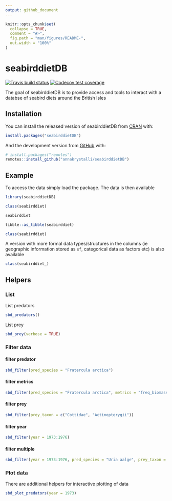 ```yaml
---
output: github_document
---
```


<!-- README.md is generated from README.Rmd. Please edit that file -->

```r
knitr::opts_chunk$set(
  collapse = TRUE,
  comment = "#>",
  fig.path = "man/figures/README-",
  out.width = "100%"
)
```
# seabirddietDB

<!-- badges: start -->
[![Travis build status](https://travis-ci.org/annakrystalli/seabirddietDB.svg?branch=master)](https://travis-ci.org/annakrystalli/seabirddietDB)
[![Codecov test coverage](https://codecov.io/gh/annakrystalli/seabirddietDB/branch/master/graph/badge.svg)](https://codecov.io/gh/annakrystalli/seabirddietDB?branch=master)
<!-- badges: end -->

The goal of seabirddietDB is to provide access and tools to interact with a databse of seabird diets around the British Isles

## Installation

You can install the released version of seabirddietDB from [CRAN](https://CRAN.R-project.org) with:

``` r
install.packages("seabirddietDB")
```

And the development version from [GitHub](https://github.com/) with:

``` r
# install.packages("remotes")
remotes::install_github("annakrystalli/seabirddietDB")
```
## Example

To access the data simply load the package. The data is then available

```r
library(seabirddietDB)

```

```r
class(seabirddiet)
```


```r
seabirddiet
```

```r
tibble::as_tibble(seabirddiet)
```

```r
class(seabirddiet)
```



A version with more formal data types/structures in the columns (ie geographic information stored as `sf`, categorical data as factors etc) is also available

```r
class(seabirddiet_)
```


## Helpers

### List
List predators

```r
sbd_predators()
```

List prey

```r
sbd_prey(verbose = TRUE)
```

### Filter data
#### filter predator
```r
sbd_filter(pred_species = "Fratercula arctica")
```

#### filter metrics

```r

sbd_filter(pred_species = "Fratercula arctica", metrics = "freq_biomass")
```

#### filter prey
```r
sbd_filter(prey_taxon = c("Cottidae", "Actinopterygii"))
```

#### filter year

```r
sbd_filter(year = 1973:1976)
```



#### filter multiple
```r
sbd_filter(year = 1973:1976, pred_species = "Uria aalge", prey_taxon = "Gadidae")
```



### Plot data

There are additional helpers for interactive plotting of data

```r
sbd_plot_predators(year = 1973)
```


